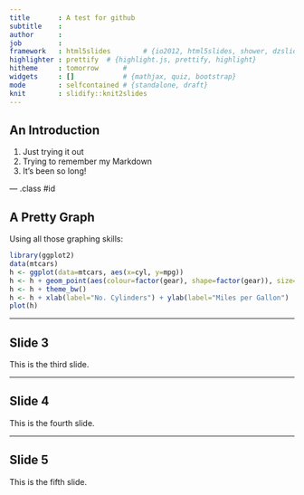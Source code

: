 ```yaml
---
title       : A test for github
subtitle    : 
author      : 
job         : 
framework   : html5slides        # {io2012, html5slides, shower, dzslides, ...}
highlighter : prettify  # {highlight.js, prettify, highlight}
hitheme     : tomorrow      # 
widgets     : []            # {mathjax, quiz, bootstrap}
mode        : selfcontained # {standalone, draft}
knit        : slidify::knit2slides
---
```


## An Introduction

1. Just trying it out
2. Trying to remember my Markdown
3. It's been so long!

--- .class #id 

## A Pretty Graph

Using all those graphing skills:

```r

library(ggplot2)
data(mtcars)
h <- ggplot(data=mtcars, aes(x=cyl, y=mpg))
h <- h + geom_point(aes(colour=factor(gear), shape=factor(gear)), size=3.5)
h <- h + theme_bw()
h <- h + xlab(label="No. Cylinders") + ylab(label="Miles per Gallon")
plot(h)
```

---

## Slide 3

This is the third slide.

---

## Slide 4

This is the fourth slide.

---

## Slide 5

This is the fifth slide.


